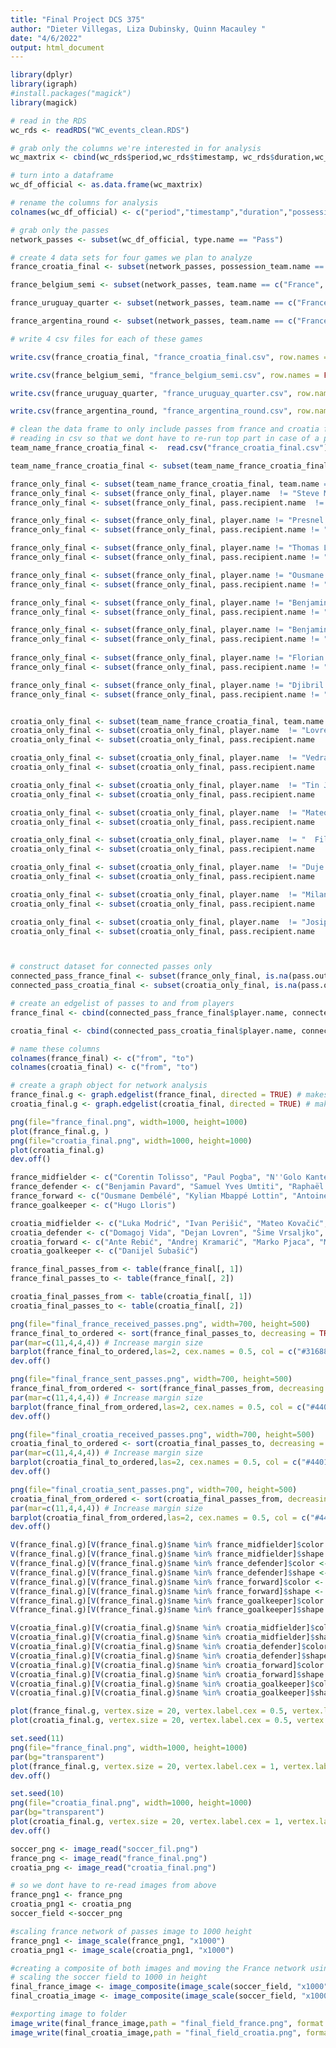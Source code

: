 ```yaml
---
title: "Final Project DCS 375"
author: "Dieter Villegas, Liza Dubinsky, Quinn Macauley "
date: "4/6/2022"
output: html_document
---
```



```r
library(dplyr)
library(igraph) 
#install.packages("magick")
library(magick)
```


```r

# read in the RDS
wc_rds <- readRDS("WC_events_clean.RDS")

# grab only the columns we're interested in for analysis
wc_maxtrix <- cbind(wc_rds$period,wc_rds$timestamp, wc_rds$duration,wc_rds$possession_team.name,wc_rds$type.name,wc_rds$player.name,wc_rds$team.name,wc_rds$pass.length,wc_rds$pass.recipient.name,wc_rds$pass.outcome.name,wc_rds$ball_receipt.outcome.name,wc_rds$match_id,wc_rds$location.x,wc_rds$location.y,wc_rds$pass.end_location.x,wc_rds$pass.end_location.y)

# turn into a dataframe
wc_df_official <- as.data.frame(wc_maxtrix)

# rename the columns for analysis
colnames(wc_df_official) <- c("period","timestamp","duration","possession_team.name","type.name","player.name","team.name","pass.length","pass.recipient.name","pass.outcome.name","ball_receipt.outcome.name","match_id","location.x","location.y","pass.end_location.x","pass.end_location.y")

# grab only the passes
network_passes <- subset(wc_df_official, type.name == "Pass")

# create 4 data sets for four games we plan to analyze
france_croatia_final <- subset(network_passes, possession_team.name == c("France", "Croatia"))

france_belgium_semi <- subset(network_passes, team.name == c("France", "Belgium"))

france_uruguay_quarter <- subset(network_passes, team.name == c("France", "Uruguay"))

france_argentina_round <- subset(network_passes, team.name == c("France", "Argentina"))

# write 4 csv files for each of these games

write.csv(france_croatia_final, "france_croatia_final.csv", row.names = FALSE)

write.csv(france_belgium_semi, "france_belgium_semi.csv", row.names = FALSE)

write.csv(france_uruguay_quarter, "france_uruguay_quarter.csv", row.names = FALSE)

write.csv(france_argentina_round, "france_argentina_round.csv", row.names = FALSE)

```

```r

# clean the data frame to only include passes from france and croatia final
# reading in csv so that we dont have to re-run top part in case of a premature change to players
team_name_france_croatia_final <-  read.csv("france_croatia_final.csv")

team_name_france_croatia_final <- subset(team_name_france_croatia_final, team.name == c("France", "Croatia"))

france_only_final <- subset(team_name_france_croatia_final, team.name == "France")
france_only_final <- subset(france_only_final, player.name  != "Steve Mandanda")
france_only_final <- subset(france_only_final, pass.recipient.name  != "Steve Mandanda")

france_only_final <- subset(france_only_final, player.name != "Presnel Kimpembe")
france_only_final <- subset(france_only_final, pass.recipient.name != "Presnel Kimpembe")

france_only_final <- subset(france_only_final, player.name != "Thomas Lemar")
france_only_final <- subset(france_only_final, pass.recipient.name != "Thomas Lemar")

france_only_final <- subset(france_only_final, player.name != "Ousmane Dembélé")
france_only_final <- subset(france_only_final, pass.recipient.name != "Ousmane Dembélé")

france_only_final <- subset(france_only_final, player.name != "Benjamin Mendy")
france_only_final <- subset(france_only_final, pass.recipient.name != "Benjamin Mendy")

france_only_final <- subset(france_only_final, player.name != "Benjamin Mendy")
france_only_final <- subset(france_only_final, pass.recipient.name != "Benjamin Mendy")
	
france_only_final <- subset(france_only_final, player.name != "Florian Thauvin")
france_only_final <- subset(france_only_final, pass.recipient.name != "Florian Thauvin")

france_only_final <- subset(france_only_final, player.name != "Djibril Sidibé")
france_only_final <- subset(france_only_final, pass.recipient.name != "Djibril Sidibé")


croatia_only_final <- subset(team_name_france_croatia_final, team.name == "Croatia")
croatia_only_final <- subset(croatia_only_final, player.name  != "Lovre Kalinić")
croatia_only_final <- subset(croatia_only_final, pass.recipient.name  != "Lovre Kalinić")

croatia_only_final <- subset(croatia_only_final, player.name  != "Vedran Ćorluka")
croatia_only_final <- subset(croatia_only_final, pass.recipient.name  != "Vedran Ćorluka")

croatia_only_final <- subset(croatia_only_final, player.name  != "Tin Jedvaj")
croatia_only_final <- subset(croatia_only_final, pass.recipient.name  != "Tin Jedvaj")

croatia_only_final <- subset(croatia_only_final, player.name  != "Mateo Kovačić")
croatia_only_final <- subset(croatia_only_final, pass.recipient.name  != "Mateo Kovačić")

croatia_only_final <- subset(croatia_only_final, player.name  != "	Filip Bradarić")
croatia_only_final <- subset(croatia_only_final, pass.recipient.name  != "Filip Bradarić")

croatia_only_final <- subset(croatia_only_final, player.name  != "Duje Ćaleta-Car")
croatia_only_final <- subset(croatia_only_final, pass.recipient.name  != "Duje Ćaleta-Car")

croatia_only_final <- subset(croatia_only_final, player.name  != "Milan Badelj")
croatia_only_final <- subset(croatia_only_final, pass.recipient.name  != "Milan Badelj")

croatia_only_final <- subset(croatia_only_final, player.name  != "Josip Pivarić")
croatia_only_final <- subset(croatia_only_final, pass.recipient.name  != "Josip Pivarić")



# construct dataset for connected passes only 
connected_pass_france_final <- subset(france_only_final, is.na(pass.outcome.name))
connected_pass_croatia_final <- subset(croatia_only_final, is.na(pass.outcome.name))

# create an edgelist of passes to and from players
france_final <- cbind(connected_pass_france_final$player.name, connected_pass_france_final$pass.recipient.name)

croatia_final <- cbind(connected_pass_croatia_final$player.name, connected_pass_croatia_final$pass.recipient.name)

# name these columns
colnames(france_final) <- c("from", "to")
colnames(croatia_final) <- c("from", "to")

# create a graph object for network analysis
france_final.g <- graph.edgelist(france_final, directed = TRUE) # makes a graph object
croatia_final.g <- graph.edgelist(croatia_final, directed = TRUE) # makes a graph object

png(file="france_final.png", width=1000, height=1000)
plot(france_final.g, )
png(file="croatia_final.png", width=1000, height=1000)
plot(croatia_final.g)
dev.off()
```

```r

france_midfielder <- c("Corentin Tolisso", "Paul Pogba", "N''Golo Kanté", "Blaise Matuidi", "Steven N''Kemboanza Mike Christopher Nzonzi", "Thomas Lemar", "Florian Thauvin")
france_defender <- c("Benjamin Pavard", "Samuel Yves Umtiti", "Raphaël Varane", "Lucas Hernández Pi", "Presnel Kimpembe", "Djibril Sidibé", "Benjamin Mendy")
france_forward <- c("Ousmane Dembélé", "Kylian Mbappé Lottin", "Antoine Griezmann", "Nabil Fekir", "Olivier Giroud")
france_goalkeeper <- c("Hugo Lloris")
```

```r

croatia_midfielder <- c("Luka Modrić", "Ivan Perišić", "Mateo Kovačić", "Marcelo Brozović","Ivan Rakitić", "Milan Badelj", "Filip Bradarić")
croatia_defender <- c("Domagoj Vida", "Dejan Lovren", "Šime Vrsaljko", "Duje Ćaleta-Car", "Ivan Strinić", "Josip Pivarić", "Tin Jedvaj", "Vedran Ćorluka")
croatia_forward <- c("Ante Rebić", "Andrej Kramarić", "Marko Pjaca", "Mario Mandžukić")
croatia_goalkeeper <- c("Danijel Subašić")
```

```r
france_final_passes_from <- table(france_final[, 1])
france_final_passes_to <- table(france_final[, 2])

croatia_final_passes_from <- table(croatia_final[, 1])
croatia_final_passes_to <- table(croatia_final[, 2])
```

```r
png(file="final_france_received_passes.png", width=700, height=500)
france_final_to_ordered <- sort(france_final_passes_to, decreasing = TRUE)
par(mar=c(11,4,4,4)) # Increase margin size
barplot(france_final_to_ordered,las=2, cex.names = 0.5, col = c("#31688e", "#440154", "#440154", "#35b779", "#35b779", "#31688e", "#31688e", "#31688e", "#440154", "#35b779", "#440154", "#440154", "#fde725", "#35b779"),ylab = "Number of Passes Received", main = "Passes Received in the 2018 World Cup Final (France)")
dev.off()

```

```r
png(file="final_france_sent_passes.png", width=700, height=500)
france_final_from_ordered <- sort(france_final_passes_from, decreasing = TRUE)
par(mar=c(11,4,4,4)) # Increase margin size
barplot(france_final_from_ordered,las=2, cex.names = 0.5, col = c("#440154", "#31688e", "#31688e", "#440154", "#35b779", "#31688e", "#31688e", "#440154", "#35b779", "#440154", "#35b779",  "#fde725", "#440154", "#35b779"), ylab = "Number of Passes Sent", main = "Passes Sent in the 2018 World Cup Final (France)")
dev.off()

```

```r
png(file="final_croatia_received_passes.png", width=700, height=500)
croatia_final_to_ordered <- sort(croatia_final_passes_to, decreasing = TRUE)
par(mar=c(11,4,4,4)) # Increase margin size
barplot(croatia_final_to_ordered,las=2, cex.names = 0.5, col = c("#440154", "#31688e", "#31688e", "#440154", "#440154", "#31688e", "#31688e", "#440154", "#35b779", "#35b779", "#35b779", "#fde725", "#35b779"), ylab = "Number of Passes Received", main = "Passes Received in the 2018 World Cup Final (Croatia)")
dev.off()

```

```r
png(file="final_croatia_sent_passes.png", width=700, height=500)
croatia_final_from_ordered <- sort(croatia_final_passes_from, decreasing = TRUE)
par(mar=c(11,4,4,4)) # Increase margin size
barplot(croatia_final_from_ordered,las=2, cex.names = 0.5, col = c("#440154", "#440154", "#31688e", "#440154", "#31688e", "#31688e", "#31688e", "#440154", "#35b779", "#fde725", "#35b779", "#35b779", "#35b779"), ylab = "Number of Passes Sent", main = "Passes Sent in the 2018 World Cup Final (Croatia)")
dev.off()

```


```r

V(france_final.g)[V(france_final.g)$name %in% france_midfielder]$color <- "#440154"
V(france_final.g)[V(france_final.g)$name %in% france_midfielder]$shape <- "square"
V(france_final.g)[V(france_final.g)$name %in% france_defender]$color <-"#31688e"
V(france_final.g)[V(france_final.g)$name %in% france_defender]$shape <- "circle"
V(france_final.g)[V(france_final.g)$name %in% france_forward]$color <- "#35b779"
V(france_final.g)[V(france_final.g)$name %in% france_forward]$shape <- "rectangle"
V(france_final.g)[V(france_final.g)$name %in% france_goalkeeper]$color <- "#fde725"
V(france_final.g)[V(france_final.g)$name %in% france_goalkeeper]$shape <- "sphere"

V(croatia_final.g)[V(croatia_final.g)$name %in% croatia_midfielder]$color <- "#440154"
V(croatia_final.g)[V(croatia_final.g)$name %in% croatia_midfielder]$shape <- "square"
V(croatia_final.g)[V(croatia_final.g)$name %in% croatia_defender]$color <-"#31688e"
V(croatia_final.g)[V(croatia_final.g)$name %in% croatia_defender]$shape <- "circle"
V(croatia_final.g)[V(croatia_final.g)$name %in% croatia_forward]$color <- "#35b779"
V(croatia_final.g)[V(croatia_final.g)$name %in% croatia_forward]$shape <- "rectangle"
V(croatia_final.g)[V(croatia_final.g)$name %in% croatia_goalkeeper]$color <- "#fde725"
V(croatia_final.g)[V(croatia_final.g)$name %in% croatia_goalkeeper]$shape <- "sphere"
```


```r
plot(france_final.g, vertex.size = 20, vertex.label.cex = 0.5, vertex.label.color = "black")
plot(croatia_final.g, vertex.size = 20, vertex.label.cex = 0.5, vertex.label.color = "black")
```

```r
set.seed(11)
png(file="france_final.png", width=1000, height=1000)
par(bg="transparent")
plot(france_final.g, vertex.size = 20, vertex.label.cex = 1, vertex.label.color = "white")
dev.off()
```

```r
set.seed(10)
png(file="croatia_final.png", width=1000, height=1000)
par(bg="transparent")
plot(croatia_final.g, vertex.size = 20, vertex.label.cex = 1, vertex.label.color = "white")
dev.off()
```


```r

soccer_png <- image_read("soccer_fil.png")
france_png <- image_read("france_final.png")
croatia_png <- image_read("croatia_final.png")
```


```r
# so we dont have to re-read images from above
france_png1 <- france_png
croatia_png1 <- croatia_png
soccer_field <-soccer_png

#scaling france network of passes image to 1000 height
france_png1 <- image_scale(france_png1, "x1000")
croatia_png1 <- image_scale(croatia_png1, "x1000")

#creating a composite of both images and moving the France network using offset to the right and down
# scaling the soccer field to 1000 in height 
final_france_image <- image_composite(image_scale(soccer_field, "x1000"), france_png1, offset = "-500-50")
final_croatia_image <- image_composite(image_scale(soccer_field, "x1000"), croatia_png1, offset = "+0")

```

```r
#exporting image to folder 
image_write(final_france_image,path = "final_field_france.png", format = "png")
image_write(final_croatia_image,path = "final_field_croatia.png", format = "png")
```


